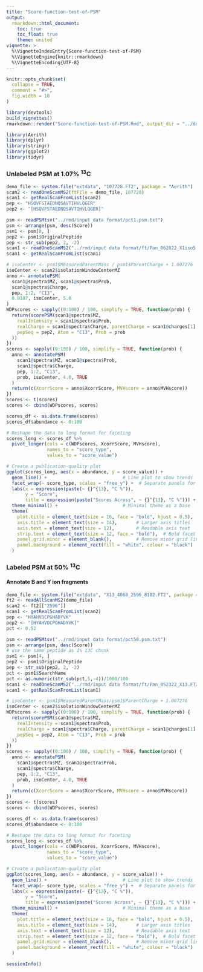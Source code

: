 ```yaml
---
title: "Score-function-test-of-PSM"
output:
  rmarkdown::html_document:
    toc: true
    toc_float: true
    theme: united
vignette: >
  %\VignetteIndexEntry{Score-function-test-of-PSM}
  %\VignetteEngine{knitr::rmarkdown}
  %\VignetteEncoding{UTF-8}
---
```


```r
knitr::opts_chunk$set(
  collapse = TRUE,
  comment = "#>",
  fig.width = 10
)
```

```r
library(devtools)
build_vignettes()
rmarkdown::render("Score-function-test-of-PSM.Rmd", output_dir = "../doc/")
```

```r
library(Aerith)
library(dplyr)
library(stringr)
library(ggplot2)
library(tidyr)
```

### Unlabeled PSM at 1.07% ^13^C 

```r
demo_file <- system.file("extdata", "107728.FT2", package = "Aerith")
scan2 <- readOneScanMS2(ftFile = demo_file, 107728)
scan1 <- getRealScanFromList(scan2)
pep <- "HSQVFSTAEDNQSAVTIHVLQGER"
pep2 <- "[HSQVFSTAEDNQSAVTIHVLQGER]"
```

```r
psm <- readPSMtsv("../rmd/input data format/pct1.psm.txt")
psm <- arrange(psm, desc(Score))
psm1 <- psm[8, ]
pep2 <- psm1$OriginalPeptide
pep <- str_sub(pep2, 2, -2)
scan1 <- readOneScanMS2("../rmd/input data format/ft/Pan_062822_X1iso5.FT2", psm1$ScanNumber)
scan1 <- getRealScanFromList(scan1)
```

```r
# isoCenter <- psm1$MeasuredParentMass / psm1$ParentCharge + 1.007276
isoCenter <- scan2$isolationWindowCenterMZ
anno <- annotatePSM(
  scan1@spectra$MZ, scan1@spectra$Prob,
  scan1@spectra$Charge,
  pep, 1:2, "C13",
  0.0107, isoCenter, 5.0
)
WDPscores <- sapply((0:100) / 100, simplify = TRUE, function(prob) {
  return(scorePSM(scan1@spectra$MZ,
    realIntensity = scan1@spectra$Prob,
    realCharge = scan1@spectra$Charge, parentCharge = scan1@charges[1],
    pepSeq = pep2, Atom = "C13", Prob = prob
  ))
})
scores <- sapply((0:100) / 100, simplify = TRUE, function(prob) {
  anno <- annotatePSM(
    scan1@spectra$MZ, scan1@spectra$Prob,
    scan1@spectra$Charge,
    pep, 1:2, "C13",
    prob, isoCenter, 4.0, TRUE
  )
  return(c(XcorrScore = anno$XcorrScore, MVHscore = anno$MVHscore))
})
scores <- t(scores)
scores <- cbind(WDPscores, scores)
```

```r
scores_df <- as.data.frame(scores)
scores_df$abundance <- 0:100

# Reshape the data to long format for faceting
scores_long <- scores_df %>% 
  pivot_longer(cols = c(WDPscores, XcorrScore, MVHscore), 
               names_to = "score_type", 
               values_to = "score_value")

# Create a publication-quality plot
ggplot(scores_long, aes(x = abundance, y = score_value)) +
  geom_line() +                            # Line plot to show trends
  facet_wrap(~ score_type, scales = "free_y") +  # Separate panels for each score with free y-scales
  labs(x = expression(paste(~ {}^{13}, "C %")),
       y = "Score",
       title = expression(paste("Scores Across", ~ {}^{13}, "C %"))) + 
  theme_minimal() +                        # Minimal theme as a base
  theme(
    plot.title = element_text(size = 16, face = "bold", hjust = 0.5),  # Centered, bold title
    axis.title = element_text(size = 14),       # Larger axis titles
    axis.text = element_text(size = 12),        # Readable axis text
    strip.text = element_text(size = 12, face = "bold"),  # Bold facet labels
    panel.grid.minor = element_blank(),         # Remove minor grid lines
    panel.background = element_rect(fill = "white", colour = "black")  # White background, black border
  )
```

### Labeled PSM at 50% ^13^C 

#### Annotate B and Y ion fragments

```r
demo_file <- system.file("extdata", "X13_4068_2596_8182.FT2", package = "Aerith")
ft2 <- readAllScanMS2(demo_file)
scan2 <- ft2[["2596"]]
scan1 <- getRealScanFromList(scan2)
pep <- "HYAHVDCPGHADYVK"
pep2 <- "[HYAHVDCPGHADYVK]"
pct <- 0.52
```

```r
psm <- readPSMtsv("../rmd/input data format/pct50.psm.txt")
psm <- arrange(psm, desc(Score))
# use the same peptide as 1% 13C chunk
psm1 <- psm[4, ]
pep2 <- psm1$OriginalPeptide
pep <- str_sub(pep2, 2, -2)
pct <- psm1$SearchName
pct <- as.numeric(str_sub(pct,5,-4))/1000/100
scan1 <- readOneScanMS2("../rmd/input data format/ft/Pan_052322_X13.FT2", psm1$ScanNumber)
scan1 <- getRealScanFromList(scan1)
```

```r
# isoCenter <- psm1$MeasuredParentMass/psm1$ParentCharge + 1.007276
isoCenter <- scan2$isolationWindowCenterMZ
WDPscores <- sapply((0:100) / 100, simplify = TRUE, function(prob) {
  return(scorePSM(scan1@spectra$MZ,
    realIntensity = scan1@spectra$Prob,
    realCharge = scan1@spectra$Charge, parentCharge = scan1@charges[1],
    pepSeq = pep2, Atom = "C13", Prob = prob
  ))
})
scores <- sapply((0:100) / 100, simplify = TRUE, function(prob) {
  anno <- annotatePSM(
    scan1@spectra$MZ, scan1@spectra$Prob,
    scan1@spectra$Charge,
    pep, 1:2, "C13",
    prob, isoCenter, 4.0, TRUE
  )
  return(c(XcorrScore = anno$XcorrScore, MVHscore = anno$MVHscore))
})
scores <- t(scores)
scores <- cbind(WDPscores, scores)
```

```r
scores_df <- as.data.frame(scores)
scores_df$abundance <- 0:100

# Reshape the data to long format for faceting
scores_long <- scores_df %>% 
  pivot_longer(cols = c(WDPscores, XcorrScore, MVHscore), 
               names_to = "score_type", 
               values_to = "score_value")

# Create a publication-quality plot
ggplot(scores_long, aes(x = abundance, y = score_value)) +
  geom_line() +                            # Line plot to show trends
  facet_wrap(~ score_type, scales = "free_y") +  # Separate panels for each score with free y-scales
  labs(x = expression(paste(~ {}^{13}, "C %")),
       y = "Score",
       title = expression(paste("Scores Across", ~ {}^{13}, "C %"))) + 
  theme_minimal() +                        # Minimal theme as a base
  theme(
    plot.title = element_text(size = 16, face = "bold", hjust = 0.5),  # Centered, bold title
    axis.title = element_text(size = 14),       # Larger axis titles
    axis.text = element_text(size = 12),        # Readable axis text
    strip.text = element_text(size = 12, face = "bold"),  # Bold facet labels
    panel.grid.minor = element_blank(),         # Remove minor grid lines
    panel.background = element_rect(fill = "white", colour = "black")  # White background, black border
  )
```



```r
sessionInfo()
```

